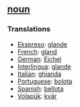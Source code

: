 == [[noun]] == 
=== Translations === 
*[[Ekspreso]]: [[glande]]
*[[French]]: [[gland]] 
*[[German]]: [[Eichel]] 
*[[Interlingua]]: [[glande]] 
*[[Italian]]: [[ghianda]] 
*[[Portuguese]]: [[bolota]] 
*[[Spanish]]: [[bellota]] 
*[[Volapük]]: [[kvär]]